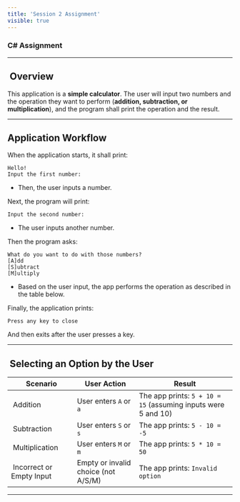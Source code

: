 ```yaml
---
title: 'Session 2 Assignment'
visible: true
---
```


### C# Assignment

---

##  Overview

This application is a **simple calculator**. The user will input two numbers and the operation they want to perform (**addition, subtraction, or multiplication**), and the program shall print the operation and the result.

---

## Application Workflow

When the application starts, it shall print:

```
Hello!
Input the first number:
```

- Then, the user inputs a number.

Next, the program will print:

```
Input the second number:
```

- The user inputs another number.

Then the program asks:

```
What do you want to do with those numbers?
[A]dd
[S]ubtract
[M]ultiply
```

- Based on the user input, the app performs the operation as described in the table below.

Finally, the application prints:

```
Press any key to close
```

And then exits after the user presses a key.

---

##  Selecting an Option by the User

|  Scenario                 |  User Action                        |  Result                                                       |
| ------------------------- | ----------------------------------- | ------------------------------------------------------------- |
|  Addition                 | User enters `A` or `a`              | The app prints: `5 + 10 = 15` (assuming inputs were 5 and 10) |
|  Subtraction              | User enters `S` or `s`              | The app prints: `5 - 10 = -5`                                 |
|  Multiplication           | User enters `M` or `m`              | The app prints: `5 * 10 = 50`                                 |
|  Incorrect or Empty Input | Empty or invalid choice (not A/S/M) | The app prints: `Invalid option`                              |

---
